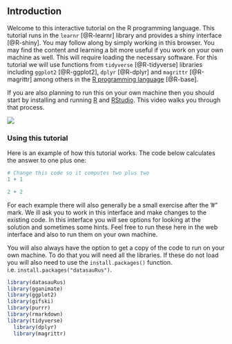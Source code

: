 ## Introduction

Welcome to this interactive tutorial on the R programming language. This tutorial runs in the `learnr` [@R-learnr] library and provides a shiny interface [@R-shiny].  You may follow along by simply working in this browser. You may find the content and learning a bit more useful if you work on your own machine as well. This will require loading the necessary software. For this tutorial we will use functions from `tidyverse` [@R-tidyverse] libraries including `ggplot2` [@R-ggplot2], `dplyr` [@R-dplyr] and `magrittr` [@R-magrittr] among others in the [R programming language](https://www.r-project.org/) [@R-base].

If you are also planning to run this on your own machine then you should start by installing and running [R](https://www.r-project.org/) and [RStudio](https://rstudio.com/). This video walks you through that process. 

![](https://youtu.be/WT3tKlzCZgo)

### Using this tutorial

Here is an example of how this tutorial works. The code below calculates the answer to one plus one:

```r
# Change this code so it computes two plus two
1 + 1
```

```r
2 + 2
```

For each example there will also generally be a small exercise after the '#" mark. We ill ask you to work in this interface and make changes to the existing code. In this interface you will see options for looking at the solution and sometimes some hints. Feel free to run these here in the web interface and also to run them on your own machine. 

You will also always have the option to get a copy of the code to run on your own machine. To do that you will need all the libraries. If these do not load you will also need to use the `install.packages()` function. i.e. `install.packages("datasauRus")`.

```r
library(datasauRus)
library(gganimate)
library(ggplot2)
library(gifski)
library(purrr)
library(rmarkdown)
library(tidyverse)
  library(dplyr)
  library(magrittr)
```  
  